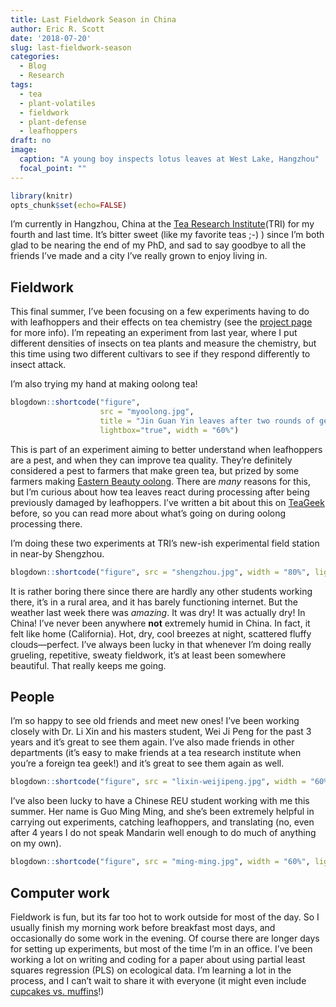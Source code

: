```yaml
---
title: Last Fieldwork Season in China
author: Eric R. Scott
date: '2018-07-20'
slug: last-fieldwork-season
categories:
  - Blog
  - Research
tags:
  - tea
  - plant-volatiles
  - fieldwork
  - plant-defense
  - leafhoppers
draft: no
image:
  caption: "A young boy inspects lotus leaves at West Lake, Hangzhou"
  focal_point: ""
---
```

```r
library(knitr)
opts_chunk$set(echo=FALSE)
```

I'm currently in Hangzhou, China at the [Tea Research Institute](www.tricaas.com)(TRI) for my fourth and last time.  It's bitter sweet (like my favorite teas ;-) ) since I'm both glad to be nearing the end of my PhD, and sad to say goodbye to all the friends I've made and a city I've really grown to enjoy living in.

## Fieldwork
This final summer, I've been focusing on a few experiments having to do with leafhoppers and their effects on tea chemistry (see the [project page](/project/climate-leafhopper-quality/) for more info). I'm repeating an experiment from last year, where I put different densities of insects on tea plants and measure the chemistry, but this time using two different cultivars to see if they respond differently to insect attack.

I'm also trying my hand at making oolong tea!

```r
blogdown::shortcode("figure",
                    src = "myoolong.jpg",
                    title = "Jin Guan Yin leaves after two rounds of gentle bruising",
                    lightbox="true", width = "60%")
```

This is part of an experiment aiming to better understand when leafhoppers are a pest, and when they can improve tea quality.  They're definitely considered a pest to farmers that make green tea, but prized by some farmers making [Eastern Beauty oolong](https://specialtyteaalliance.org/world-of-tea/oriental-beauty-bug-bitten-teas/).  There are *many* reasons for this, but I'm curious about how tea leaves react during processing after being previously damaged by leafhoppers.  I've written a bit about this on [TeaGeek](http://www.teageek.net/blog/2018/03/oolong-mid-oxidized/) before, so you can read more about what's going on during oolong processing there.

I'm doing these two experiments at TRI's new-ish experimental field station in near-by Shengzhou.


```r
blogdown::shortcode("figure", src = "shengzhou.jpg", width = "80%", lightbox = "true", title = "A view of the Shengzhou TRI Experimental Station")
```


It is rather boring there since there are hardly any other students working there, it's in a rural area, and it has barely functioning internet.  But the weather last week there was *amazing*.  It was dry!  It was actually dry! In China!  I've never been anywhere **not** extremely humid in China.  In fact, it felt like home (California).  Hot, dry, cool breezes at night, scattered fluffy clouds---perfect. I've always been lucky in that whenever I'm doing really grueling, repetitive, sweaty fieldwork, it's at least been somewhere beautiful.  That really keeps me going.

## People
I'm so happy to see old friends and meet new ones!  I've been working closely with Dr. Li Xin and his masters student, Wei Ji Peng for the past 3 years and it's great to see them again.  I've also made friends in other departments (it's easy to make friends at a tea research institute when you're a foreign tea geek!) and it's great to see them again as well.

```r
blogdown::shortcode("figure", src = "lixin-weijipeng.jpg", width = "60%", lightbox = "true", title = "Wei Ji-Peng (left), me (center), and Dr. Li Xin (right) at the Shengzhou experimental station")
```

I've also been lucky to have a Chinese REU student working with me this summer.  Her name is Guo Ming Ming, and she's been extremely helpful in carrying out experiments, catching leafhoppers, and translating (no, even after 4 years I do not speak Mandarin well enough to do much of anything on my own).

```r
blogdown::shortcode("figure", src = "ming-ming.jpg", width = "60%", lightbox = "true", title = "Guo Ming-Ming, an undergraduate researcher visiting from Guangzhou for the summer")
```


## Computer work
Fieldwork is fun, but its far too hot to work outside for most of the day.  So I usually finish my morning work before breakfast most days, and occasionally do some work in the evening.  Of course there are longer days for setting up experiments, but most of the time I'm in an office.  I've been working a lot on writing and coding for a paper about using partial least squares regression (PLS) on ecological data.  I'm learning a lot in the process, and I can't wait to share it with everyone (it might even include [cupcakes vs. muffins](/2018/03/05/cupcakes-vs-muffins/)!)

